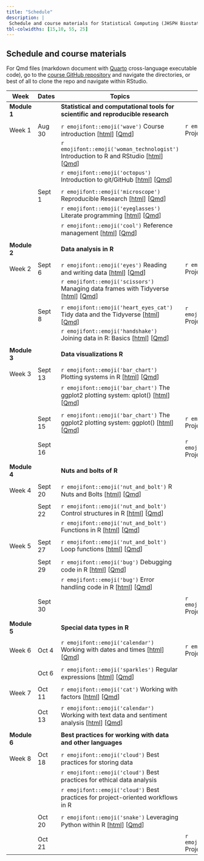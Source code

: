 ```yaml
---
title: "Schedule"
description: |
 Schedule and course materials for Statistical Computing (JHSPH Biostatistics 140.776 Fall 2022).
tbl-colwidths: [15,10, 55, 25]
---
```


## Schedule and course materials

For Qmd files (markdown document with [Quarto](https://quarto.org/docs/authoring/markdown-basics.html) cross-language executable code), go to the [course GitHub repository](https://github.com/stephaniehicks/jhustatcomputing2022) and navigate the directories, or best of all to clone the repo and navigate within RStudio.

::: column-page
| Week         | Dates   | Topics                                                                                                                                                                                                                                                                                                 | Projects                                                                                                                                                                                                            |     |
|---------------|---------------|---------------|---------------|---------------|
| **Module 1** |         | **Statistical and computational tools for scientific and reproducible research**                                                                                                                                                                                                                       |                                                                                                                                                                                                                     |     |
|              |         |                                                                                                                                                                                                                                                                                                        |                                                                                                                                                                                                                     |     |
| Week 1       | Aug 30  | `r emojifont::emoji('wave')` Course introduction \[[html](posts/welcome/index.qmd)\] \[[Qmd](https://github.com/stephaniehicks/jhustatcomputing2022/blob/main/posts/welcome/index.qmd)\]                                                                                                               | `r emojifont::emoji('palm_tree')` Project 0 \[[html](projects/2022-08-30-project-0/index.qmd)\] \[[Qmd](https://github.com/stephaniehicks/jhustatcomputing2022/blob/main/projects/2022-08-30-project-0/index.qmd)\] |     |
|              |         | `r emojifont::emoji('woman_technologist')` Introduction to R and RStudio \[[html](posts/2022-08-30-introduction-to-r-and-rstudio/index.qmd)\] \[[Qmd](https://github.com/stephaniehicks/jhustatcomputing2022/blob/main/posts/2022-08-30-introduction-to-r-and-rstudio/index.qmd)\]                     |                                                                                                                                                                                                                     |     |
|              |         | `r emojifont::emoji('octopus')` Introduction to git/GitHub \[[html](posts/2022-08-30-introduction-to-gitgithub/index.qmd)\] \[[Qmd](https://github.com/stephaniehicks/jhustatcomputing2022/blob/main/posts/2022-08-30-introduction-to-gitgithub/index.qmd)\]                                           |                                                                                                                                                                                                                     |     |
|              |         |                                                                                                                                                                                                                                                                                                        |                                                                                                                                                                                                                     |     |
|              | Sept 1  | `r emojifont::emoji('microscope')` Reproducible Research \[[html](posts/2022-09-01-reproducible-research/index.qmd)\] \[[Qmd](https://github.com/stephaniehicks/jhustatcomputing2022/blob/main/posts/2022-09-01-reproducible-research/index.qmd)\]                                                     |                                                                                                                                                                                                                     |     |
|              |         | `r emojifont::emoji('eyeglasses')` Literate programming \[[html](posts/2022-09-01-literate-programming/index.qmd)\] \[[Qmd](https://github.com/stephaniehicks/jhustatcomputing2022/blob/main/posts/2022-09-01-literate-programming/index.qmd)\]                                                        |                                                                                                                                                                                                                     |     |
|              |         | `r emojifont::emoji('cool')` Reference management \[[html](posts/2022-09-01-reference-management/index.qmd)\] \[[Qmd](https://github.com/stephaniehicks/jhustatcomputing2022/blob/main/posts/2022-09-01-reference-management/index.qmd)\]                                                              |                                                                                                                                                                                                                     |     |
|              |         |                                                                                                                                                                                                                                                                                                        |                                                                                                                                                                                                                     |     |
| **Module 2** |         | **Data analysis in R**                                                                                                                                                                                                                                                                                 |                                                                                                                                                                                                                     |     |
|              |         |                                                                                                                                                                                                                                                                                                        |                                                                                                                                                                                                                     |     |
| Week 2       | Sept 6  | `r emojifont::emoji('eyes')` Reading and writing data \[[html](posts/2022-09-06-reading-and-writing-data/index.qmd)\] \[[Qmd](https://github.com/stephaniehicks/jhustatcomputing2022/blob/main/posts/2022-09-06-reading-and-writing-data/index.qmd)\]                                                  | `r emojifont::emoji('palm_tree')` Project 1 \[[html](projects/2022-09-06-project-1/index.qmd)\] \[[Qmd](https://github.com/stephaniehicks/jhustatcomputing2022/blob/main/projects/2022-09-06-project-1/index.qmd)\] |     |
|              |         | `r emojifont::emoji('scissors')` Managing data frames with Tidyverse \[[html](posts/2022-09-06-managing-data-frames-with-tidyverse/index.qmd)\] \[[Qmd](https://github.com/stephaniehicks/jhustatcomputing2022/blob/main/posts/2022-09-06-managing-data-frames-with-tidyverse/index.qmd)\]             |                                                                                                                                                                                                                     |     |
|              |         |                                                                                                                                                                                                                                                                                                        |                                                                                                                                                                                                                     |     |
|              | Sept 8  | `r emojifont::emoji('heart_eyes_cat')` Tidy data and the Tidyverse \[[html](posts/2022-09-08-tidy-data-and-the-tidyverse/index.qmd)\] \[[Qmd](https://github.com/stephaniehicks/jhustatcomputing2022/blob/main/posts/2022-09-08-tidy-data-and-the-tidyverse/index.qmd)\]                               | `r emojifont::emoji('fallen_leaf')` Project 0 due                                                                                                                                                                   |     |
|              |         | `r emojifont::emoji('handshake')` Joining data in R: Basics \[[html](posts/2022-09-08-joining-data-in-r/index.qmd)\] \[[Qmd](https://github.com/stephaniehicks/jhustatcomputing2022/blob/main/posts/2022-09-08-joining-data-in-r/index.qmd)\]                                                          |                                                                                                                                                                                                                     |     |
|              |         |                                                                                                                                                                                                                                                                                                        |                                                                                                                                                                                                                     |     |
| **Module 3** |         | **Data visualizations R**                                                                                                                                                                                                                                                                              |                                                                                                                                                                                                                     |     |
|              |         |                                                                                                                                                                                                                                                                                                        |                                                                                                                                                                                                                     |     |
| Week 3       | Sept 13 | `r emojifont::emoji('bar_chart')` Plotting systems in R \[[html](posts/2022-09-13-plotting-systems/index.qmd)\] \[[Qmd](https://github.com/stephaniehicks/jhustatcomputing2022/blob/main/posts/2022-09-13-plotting-systems/index.qmd)\]                                                                |                                                                                                                                                                                                                     |     |
|              |         | `r emojifont::emoji('bar_chart')` The ggplot2 plotting system: qplot() \[[html](posts/2022-09-13-ggplot2-plotting-system-part-1/index.qmd)\] \[[Qmd](https://github.com/stephaniehicks/jhustatcomputing2022/blob/main/posts/2022-09-13-ggplot2-plotting-system-part-1/index.qmd)\]                     |                                                                                                                                                                                                                     |     |
|              |         |                                                                                                                                                                                                                                                                                                        |                                                                                                                                                                                                                     |     |
|              | Sept 15 | `r emojifont::emoji('bar_chart')` The ggplot2 plotting system: ggplot() \[[html](posts/2022-09-15-ggplot2-plotting-system-part-2/index.qmd)\] \[[Qmd](https://github.com/stephaniehicks/jhustatcomputing2022/blob/main/posts/2022-09-15-ggplot2-plotting-system-part-2/index.qmd)\]                    | `r emojifont::emoji('palm_tree')` Project 2 \[[html](projects/2022-09-15-project-2/index.qmd)\] \[[Qmd](https://github.com/stephaniehicks/jhustatcomputing2022/blob/main/projects/2022-09-15-project-2/index.qmd)\] |     |
|              |         |                                                                                                                                                                                                                                                                                                        |                                                                                                                                                                                                                     |     |
|              | Sept 16 |                                                                                                                                                                                                                                                                                                        | `r emojifont::emoji('fallen_leaf')` Project 1 due                                                                                                                                                                   |     |
|              |         |                                                                                                                                                                                                                                                                                                        |                                                                                                                                                                                                                     |     |
| **Module 4** |         | **Nuts and bolts of R**                                                                                                                                                                                                                                                                                |                                                                                                                                                                                                                     |     |
|              |         |                                                                                                                                                                                                                                                                                                        |                                                                                                                                                                                                                     |     |
| Week 4       | Sept 20 | `r emojifont::emoji('nut_and_bolt')` R Nuts and Bolts \[[html](posts/2022-09-20-r-nuts-and-bolts/index.qmd)\] \[[Qmd](https://github.com/stephaniehicks/jhustatcomputing2022/blob/main/posts/2022-09-20-r-nuts-and-bolts/index.qmd)\]                                                                  |                                                                                                                                                                                                                     |     |
|              |         |                                                                                                                                                                                                                                                                                                        |                                                                                                                                                                                                                     |     |
|              | Sept 22 | `r emojifont::emoji('nut_and_bolt')` Control structures in R \[[html](posts/2022-09-22-control-structures/index.qmd)\] \[[Qmd](https://github.com/stephaniehicks/jhustatcomputing2022/blob/main/posts/2022-09-22-control-structures/index.qmd)\]                                                       |                                                                                                                                                                                                                     |     |
|              |         | `r emojifont::emoji('nut_and_bolt')` Functions in R \[[html](posts/2022-09-22-functions/index.qmd)\] \[[Qmd](https://github.com/stephaniehicks/jhustatcomputing2022/blob/main/posts/2022-09-22-functions/index.qmd)\]                                                                                  |                                                                                                                                                                                                                     |     |
|              |         |                                                                                                                                                                                                                                                                                                        |                                                                                                                                                                                                                     |     |
| Week 5       | Sept 27 | `r emojifont::emoji('nut_and_bolt')` Loop functions \[[html](posts/2022-09-27-loop-functions/index.qmd)\] \[[Qmd](https://github.com/stephaniehicks/jhustatcomputing2022/blob/main/posts/2022-09-27-loop-functions/index.qmd)\]                                                                        |                                                                                                                                                                                                                     |     |
|              |         |                                                                                                                                                                                                                                                                                                        |                                                                                                                                                                                                                     |     |
|              | Sept 29 | `r emojifont::emoji('bug')` Debugging code in R \[[html](posts/2022-09-29-debugging-r-code/index.qmd)\] \[[Qmd](https://github.com/stephaniehicks/jhustatcomputing2022/blob/main/posts/2022-09-29-debugging-r-code/index.qmd)\]                                                                        |                                                                                                                                                                                                                     |     |
|              |         | `r emojifont::emoji('bug')` Error handling code in R \[[html](posts/2022-09-29-error-handling-and-generation/index.qmd)\] \[[Qmd](https://github.com/stephaniehicks/jhustatcomputing2022/blob/main/posts/2022-09-29-error-handling-and-generation/index.qmd)\]                                         |                                                                                                                                                                                                                     |     |
|              |         |                                                                                                                                                                                                                                                                                                        |                                                                                                                                                                                                                     |     |
|              | Sept 30 |                                                                                                                                                                                                                                                                                                        | `r emojifont::emoji('fallen_leaf')` Project 2 due                                                                                                                                                                   |     |
|              |         |                                                                                                                                                                                                                                                                                                        |                                                                                                                                                                                                                     |     |
| **Module 5** |         | **Special data types in R**                                                                                                                                                                                                                                                                            |                                                                                                                                                                                                                     |     |
|              |         |                                                                                                                                                                                                                                                                                                        |                                                                                                                                                                                                                     |     |
| Week 6       | Oct 4   | `r emojifont::emoji('calendar')` Working with dates and times \[[html](posts/2022-10-04-working-with-dates-and-times/index.qmd)\] \[[Qmd](https://github.com/stephaniehicks/jhustatcomputing2022/blob/main/posts/2022-10-04-working-with-dates-and-times/index.qmd)\]                                  | `r emojifont::emoji('palm_tree')` Project 3 \[[html](projects/2022-10-04-project-3/index.qmd)\] \[[Qmd](https://github.com/stephaniehicks/jhustatcomputing2022/blob/main/projects/2022-10-04-project-3/index.qmd)\] |     |
|              |         |                                                                                                                                                                                                                                                                                                        |                                                                                                                                                                                                                     |     |
|              | Oct 6   | `r emojifont::emoji('sparkles')` Regular expressions \[[html](posts/2022-10-06-regular-expressions/index.qmd)\] \[[Qmd](https://github.com/stephaniehicks/jhustatcomputing2022/blob/main/posts/2022-10-06-regular-expressions/index.qmd)\]                                                             |                                                                                                                                                                                                                     |     |
|              |         |                                                                                                                                                                                                                                                                                                        |                                                                                                                                                                                                                     |     |
| Week 7       | Oct 11  | `r emojifont::emoji('cat')` Working with factors \[[html](posts/2022-10-11-working-with-factors/index.qmd)\] \[[Qmd](https://github.com/stephaniehicks/jhustatcomputing2022/blob/main/posts/2022-10-11-working-with-factors/index.qmd)\]                                                               |                                                                                                                                                                                                                     |     |
|              |         |                                                                                                                                                                                                                                                                                                        |                                                                                                                                                                                                                     |     |
|              | Oct 13  | `r emojifont::emoji('calendar')` Working with text data and sentiment analysis \[[html](posts/2022-10-13-working-with-text-sentiment-analysis/index.qmd)\] \[[Qmd](https://github.com/stephaniehicks/jhustatcomputing2022/blob/main/posts/2022-10-13-working-with-text-sentiment-analysis/index.qmd)\] |                                                                                                                                                                                                                     |     |
|              |         |                                                                                                                                                                                                                                                                                                        |                                                                                                                                                                                                                     |     |
| **Module 6** |         | **Best practices for working with data and other languages**                                                                                                                                                                                                                                           |                                                                                                                                                                                                                     |     |
|              |         |                                                                                                                                                                                                                                                                                                        |                                                                                                                                                                                                                     |     |
| Week 8       | Oct 18  | `r emojifont::emoji('cloud')` Best practices for storing data                                                                                                                                                                                                                                          |                                                                                                                                                                                                                     |     |
|              |         | `r emojifont::emoji('cloud')` Best practices for ethical data analysis                                                                                                                                                                                                                                 |                                                                                                                                                                                                                     |     |
|              |         | `r emojifont::emoji('cloud')` Best practices for project-oriented workflows in R                                                                                                                                                                                                                       |                                                                                                                                                                                                                     |     |
|              |         |                                                                                                                                                                                                                                                                                                        |                                                                                                                                                                                                                     |     |
|              | Oct 20  | `r emojifont::emoji('snake')` Leveraging Python within R \[[html](posts/2022-10-20-python-for-r-users/index.qmd)\] \[[Qmd](https://github.com/stephaniehicks/jhustatcomputing2022/blob/main/posts/2022-10-20-python-for-r-users/index.qmd)\]                                                                                                                                                                                                                                              |                                                                                                                                                                                                                     |     |
|              |         |                                                                                                                                                                                                                                                                                                        |                                                                                                                                                                                                                     |     |
|              | Oct 21  |                                                                                                                                                                                                                                                                                                        | `r emojifont::emoji('fallen_leaf')` Project 3 due                                                                                                                                                                   |     |
:::
